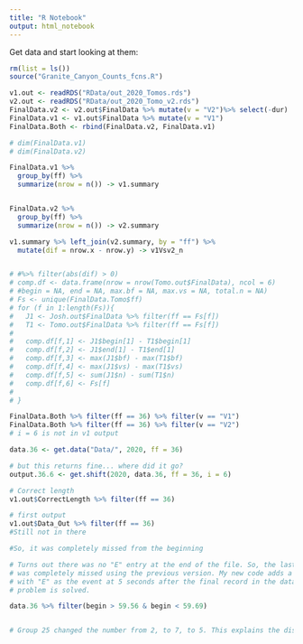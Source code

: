 ```yaml
---
title: "R Notebook"
output: html_notebook
---
```



Get data and start looking at them:

```r
rm(list = ls())
source("Granite_Canyon_Counts_fcns.R")

v1.out <- readRDS("RData/out_2020_Tomos.rds")
v2.out <- readRDS("RData/out_2020_Tomo_v2.rds")
FinalData.v2 <- v2.out$FinalData %>% mutate(v = "V2")%>% select(-dur)
FinalData.v1 <- v1.out$FinalData %>% mutate(v = "V1") 
FinalData.Both <- rbind(FinalData.v2, FinalData.v1)

# dim(FinalData.v1)
# dim(FinalData.v2)

FinalData.v1 %>% 
  group_by(ff) %>% 
  summarize(nrow = n()) -> v1.summary


FinalData.v2 %>% 
  group_by(ff) %>% 
  summarize(nrow = n()) -> v2.summary

v1.summary %>% left_join(v2.summary, by = "ff") %>%
  mutate(dif = nrow.x - nrow.y) -> v1Vsv2_n


# #%>% filter(abs(dif) > 0) 
# comp.df <- data.frame(nrow = nrow(Tomo.out$FinalData), ncol = 6) 
# #begin = NA, end = NA, max.bf = NA, max.vs = NA, total.n = NA)
# Fs <- unique(FinalData.Tomo$ff)
# for (f in 1:length(Fs)){
#   J1 <- Josh.out$FinalData %>% filter(ff == Fs[f])
#   T1 <- Tomo.out$FinalData %>% filter(ff == Fs[f])
#   
#   comp.df[f,1] <- J1$begin[1] - T1$begin[1]
#   comp.df[f,2] <- J1$end[1] - T1$end[1]
#   comp.df[f,3] <- max(J1$bf) - max(T1$bf)
#   comp.df[f,4] <- max(J1$vs) - max(T1$vs)
#   comp.df[f,5] <- sum(J1$n) - sum(T1$n)
#   comp.df[f,6] <- Fs[f]
# 
# }

```


```r

FinalData.Both %>% filter(ff == 36) %>% filter(v == "V1")
FinalData.Both %>% filter(ff == 36) %>% filter(v == "V2")
# i = 6 is not in v1 output 

data.36 <- get.data("Data/", 2020, ff = 36)

# but this returns fine... where did it go? 
output.36.6 <- get.shift(2020, data.36, ff = 36, i = 6)

# Correct length
v1.out$CorrectLength %>% filter(ff == 36)

# first output
v1.out$Data_Out %>% filter(ff == 36)
#Still not in there

#So, it was completely missed from the beginning

# Turns out there was no "E" entry at the end of the file. So, the last shift
# was completely missed using the previous version. My new code adds a line
# with "E" as the event at 5 seconds after the final record in the data. So, the 
# problem is solved. 

data.36 %>% filter(begin > 59.56 & begin < 59.69)


# Group 25 changed the number from 2, to 7, to 5. This explains the discrepancy of 2.
```


